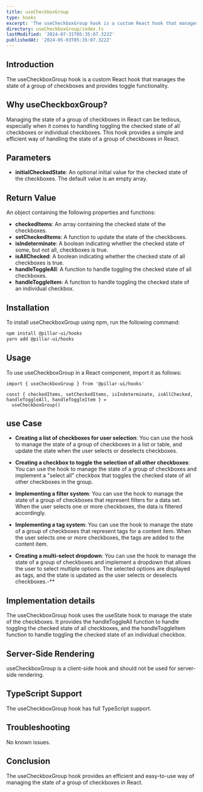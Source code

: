 ```yaml
---
title: useCheckboxGroup
type: hooks
excerpt: 'The useCheckboxGroup hook is a custom React hook that manages the state of a group of checkboxes and provides toggle functionality.'
directory: useCheckboxGroup/index.ts
lastModified: '2024-07-31T05:35:07.322Z'
publishedAt: '2024-05-03T05:35:07.322Z'
---
```


## Introduction

The useCheckboxGroup hook is a custom React hook that manages the state of a group of checkboxes and provides toggle functionality.

## Why useCheckboxGroup?

Managing the state of a group of checkboxes in React can be tedious, especially when it comes to handling toggling the checked state of all checkboxes or individual checkboxes. This hook provides a simple and efficient way of handling the state of a group of checkboxes in React.

## Parameters

- **initialCheckedState**: An optional initial value for the checked state of the checkboxes. The default value is an empty array.

## Return Value

An object containing the following properties and functions:

- **checkedItems**: An array containing the checked state of the checkboxes.
- **setCheckedItems**: A function to update the state of the checkboxes.
- **isIndeterminate**: A boolean indicating whether the checked state of some, but not all, checkboxes is true.
- **isAllChecked**: A boolean indicating whether the checked state of all checkboxes is true.
- **handleToggleAll**: A function to handle toggling the checked state of all checkboxes.
- **handleToggleItem**: A function to handle toggling the checked state of an individual checkbox.

## Installation

To install useCheckboxGroup using npm, run the following command:

```bash
npm install @pillar-ui/hooks
yarn add @pillar-ui/hooks
```

## Usage

To use useCheckboxGroup in a React component, import it as follows:

```tsx showLineNumbers title="Alert.tsx"
import { useCheckboxGroup } from '@pillar-ui/hooks'

const { checkedItems, setCheckedItems, isIndeterminate, isAllChecked, handleToggleAll, handleToggleItem } =
  useCheckboxGroup()
```

## use Case

- **Creating a list of checkboxes for user selection**: You can use the hook to manage the state of a group of checkboxes in a list or table, and update the state when the user selects or deselects checkboxes.

- **Creating a checkbox to toggle the selection of all other checkboxes**: You can use the hook to manage the state of a group of checkboxes and implement a "select all" checkbox that toggles the checked state of all other checkboxes in the group.

- **Implementing a filter system**: You can use the hook to manage the state of a group of checkboxes that represent filters for a data set. When the user selects one or more checkboxes, the data is filtered accordingly.

- **Implementing a tag system**: You can use the hook to manage the state of a group of checkboxes that represent tags for a content item. When the user selects one or more checkboxes, the tags are added to the content item.

- **Creating a multi-select dropdown**: You can use the hook to manage the state of a group of checkboxes and implement a dropdown that allows the user to select multiple options. The selected options are displayed as tags, and the state is updated as the user selects or deselects checkboxes.-\*\*

## Implementation details

The useCheckboxGroup hook uses the useState hook to manage the state of the checkboxes. It provides the handleToggleAll function to handle toggling the checked state of all checkboxes, and the handleToggleItem function to handle toggling the checked state of an individual checkbox.

## Server-Side Rendering

useCheckboxGroup is a client-side hook and should not be used for server-side rendering.

## TypeScript Support

The useCheckboxGroup hook has full TypeScript support.

## Troubleshooting

No known issues.

## Conclusion

The useCheckboxGroup hook provides an efficient and easy-to-use way of managing the state of a group of checkboxes in React.
